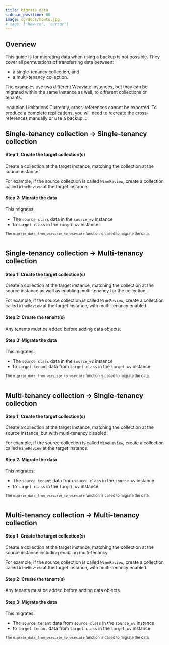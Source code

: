 ```yaml
---
title: Migrate data
sidebar_position: 80
image: og/docs/howto.jpg
# tags: ['how-to', 'cursor']
---
```





## Overview

This guide is for migrating data when using a backup is not possible. They cover all permutations of transferring data between:

- a single-tenancy collection, and
- a multi-tenancy collection.

The examples use two different Weaviate instances, but they can be migrated within the same instance as well, to different collections or tenants.

:::caution Limitations
Currently, cross-references cannot be exported. To produce a complete replications, you will need to recreate the cross-references manually or use a backup.
:::

## Single-tenancy collection → Single-tenancy collection

#### Step 1: Create the target collection(s)

Create a collection at the target instance, matching the collection at the source instance.

For example, if the source collection is called `WineReview`, create a collection called `WineReview` at the target instance.

<Tabs groupId="languages">
  <TabItem value="py" label="Python (v3)">
    <FilteredTextBlock
      text={PyCodeV3}
      startMarker="# START CreateCollectionCollectionToCollection"
      endMarker="# END CreateCollectionCollectionToCollection"
      language="py"
    />
  </TabItem>
</Tabs>

#### Step 2: Migrate the data

This migrates
- The `source class` data in the `source_wv` instance
- to `target class` in the `target_wv` instance

<Tabs groupId="languages">
  <TabItem value="py" label="Python (v3)">
    <p><small>
        The <code>migrate_data_from_weaviate_to_weaviate</code> function is called to migrate the data.
        <br/><br/>
    </small></p>
    <FilteredTextBlock
      text={PyCodeV3}
      startMarker="# START CollectionToCollection"
      endMarker="# END CollectionToCollection"
      language="py"
    />
  </TabItem>
</Tabs>

## Single-tenancy collection → Multi-tenancy collection

#### Step 1: Create the target collection(s)

Create a collection at the target instance, matching the collection at the source instance as well as enabling multi-tenancy for the collection.

For example, if the source collection is called `WineReview`, create a collection called `WineReview` at the target instance, with multi-tenancy enabled.

<Tabs groupId="languages">
  <TabItem value="py" label="Python (v3)">
    <FilteredTextBlock
      text={PyCodeV3}
      startMarker="# START CreateCollectionCollectionToTenant"
      endMarker="# END CreateCollectionCollectionToTenant"
      language="py"
    />
  </TabItem>
</Tabs>

#### Step 2: Create the tenant(s)

Any tenants must be added before adding data objects.

<Tabs groupId="languages">
  <TabItem value="py" label="Python (v3)">
    <FilteredTextBlock
      text={PyCodeV3}
      startMarker="# START CreateTenants"
      endMarker="# END CreateTenants"
      language="py"
    />
  </TabItem>
</Tabs>

#### Step 3: Migrate the data

This migrates:

- The `source class` data in the `source_wv` instance
- to `target tenant` data from `target class` in the `target_wv` instance

<Tabs groupId="languages">
  <TabItem value="py" label="Python (v3)">
    <p><small>
        The <code>migrate_data_from_weaviate_to_weaviate</code> function is called to migrate the data.
        <br/><br/>
    </small></p>
    <FilteredTextBlock
      text={PyCodeV3}
      startMarker="# START CollectionToTenant"
      endMarker="# END CollectionToTenant"
      language="py"
    />
  </TabItem>
</Tabs>

## Multi-tenancy collection → Single-tenancy collection

#### Step 1: Create the target collection(s)

Create a collection at the target instance, matching the collection at the source instance, but with multi-tenancy disabled.

For example, if the source collection is called `WineReview`, create a collection called `WineReview` at the target instance.

<Tabs groupId="languages">
  <TabItem value="py" label="Python (v3)">
    <FilteredTextBlock
      text={PyCodeV3}
      startMarker="# START CreateCollectionTenantToCollection"
      endMarker="# END CreateCollectionTenantToCollection"
      language="py"
    />
  </TabItem>
</Tabs>

#### Step 2: Migrate the data

This migrates:

- The `source tenant` data from `source class` in the `source_wv` instance
- to `target class` in the `target_wv` instance

<Tabs groupId="languages">
  <TabItem value="py" label="Python (v3)">
    <p><small>
        The <code>migrate_data_from_weaviate_to_weaviate</code> function is called to migrate the data.
        <br/><br/>
    </small></p>
    <FilteredTextBlock
      text={PyCodeV3}
      startMarker="# START TenantToCollection"
      endMarker="# END TenantToCollection"
      language="py"
    />
  </TabItem>
</Tabs>

## Multi-tenancy collection → Multi-tenancy collection

#### Step 1: Create the target collection(s)

Create a collection at the target instance, matching the collection at the source instance including enabling multi-tenancy.

For example, if the source collection is called `WineReview`, create a collection called `WineReview` at the target instance, with multi-tenancy enabled.

<Tabs groupId="languages">
  <TabItem value="py" label="Python (v3)">
    <FilteredTextBlock
      text={PyCodeV3}
      startMarker="# START CreateCollectionTenantToTenant"
      endMarker="# END CreateCollectionTenantToTenant"
      language="py"
    />
  </TabItem>
</Tabs>

#### Step 2: Create the tenant(s)

Any tenants must be added before adding data objects.

<Tabs groupId="languages">
  <TabItem value="py" label="Python (v3)">
    <FilteredTextBlock
      text={PyCodeV3}
      startMarker="# START CreateTenants"
      endMarker="# END CreateTenants"
      language="py"
    />
  </TabItem>
</Tabs>

#### Step 3: Migrate the data

This migrates:

- The `source tenant` data from `source class` in the `source_wv` instance
- to `target tenant` data from `target class` in the `target_wv` instance

<Tabs groupId="languages">
  <TabItem value="py" label="Python (v3)">
    <p><small>
        The <code>migrate_data_from_weaviate_to_weaviate</code> function is called to migrate the data.
        <br/><br/>
    </small></p>
    <FilteredTextBlock
      text={PyCodeV3}
      startMarker="# START TenantToTenant"
      endMarker="# END TenantToTenant"
      language="py"
    />
  </TabItem>
</Tabs>
